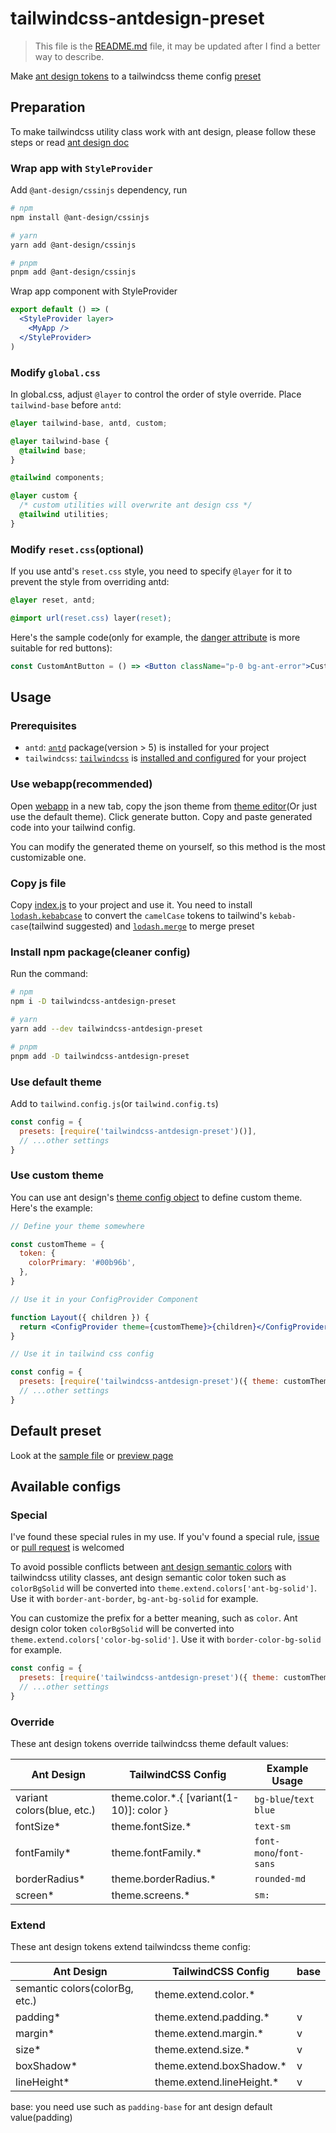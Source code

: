 # tailwindcss-antdesign-preset

> This file is the [README.md](https://github.com/rexcape/tailwindcss-antdesign-preset/blob/main/README.md) file, it may be updated after I find a better way to describe.

Make [ant design tokens](https://ant.design/docs/react/customize-theme#seedtoken) to a tailwindcss theme config [preset](https://tailwindcss.com/docs/presets)

## Preparation

To make tailwindcss utility class work with ant design, please follow these steps or read [ant design doc](https://ant.design/docs/react/compatible-style#compatible-with-third-party-style-libraries)

### Wrap app with `StyleProvider`

Add `@ant-design/cssinjs` dependency, run

```sh
# npm
npm install @ant-design/cssinjs

# yarn
yarn add @ant-design/cssinjs

# pnpm
pnpm add @ant-design/cssinjs
```

Wrap app component with StyleProvider

```jsx
export default () => (
  <StyleProvider layer>
    <MyApp />
  </StyleProvider>
)
```

### Modify `global.css`

In global.css, adjust `@layer` to control the order of style override. Place `tailwind-base` before `antd`:

```css
@layer tailwind-base, antd, custom;

@layer tailwind-base {
  @tailwind base;
}

@tailwind components;

@layer custom {
  /* custom utilities will overwrite ant design css */
  @tailwind utilities;
}
```

### Modify `reset.css`(optional)

If you use antd's `reset.css` style, you need to specify `@layer` for it to prevent the style from overriding antd:

```css
@layer reset, antd;

@import url(reset.css) layer(reset);
```

Here's the sample code(only for example, the [danger attribute](https://ant.design/components/button#components-button-demo-danger) is more suitable for red buttons):

```jsx
const CustomAntButton = () => <Button className="p-0 bg-ant-error">Custom Button</Button>
```

## Usage

### Prerequisites

- `antd`: [`antd`](https://www.npmjs.com/package/antd) package(version > 5) is installed for your project
- `tailwindcss`: [`tailwindcss`](https://www.npmjs.com/package/tailwindcss) is [installed and configured](https://tailwindcss.com/docs/installation) for your project

### Use webapp(recommended)

Open [webapp](https://rexcape.github.io/tailwindcss-antdesign-preset/) in a new tab, copy the json theme from [theme editor](https://ant.design/theme-editor)(Or just use the default theme). Click generate button. Copy and paste generated code into your tailwind config.

You can modify the generated theme on yourself, so this method is the most customizable one.

### Copy js file

Copy [index.js](./src/index.js) to your project and use it. You need to install [`lodash.kebabcase`](https://www.npmjs.com/package/lodash.merge) to convert the `camelCase` tokens to tailwind's `kebab-case`(tailwind suggested) and [`lodash.merge`](https://www.npmjs.com/package/lodash.merge) to merge preset

### Install npm package(cleaner config)

Run the command:

```sh
# npm
npm i -D tailwindcss-antdesign-preset

# yarn
yarn add --dev tailwindcss-antdesign-preset

# pnpm
pnpm add -D tailwindcss-antdesign-preset
```

### Use default theme

Add to `tailwind.config.js`(or `tailwind.config.ts`)

```js
const config = {
  presets: [require('tailwindcss-antdesign-preset')()],
  // ...other settings
}
```

### Use custom theme

You can use ant design's [theme config object](https://ant.design/docs/react/customize-theme#theme) to define custom theme. Here's the example:

```jsx
// Define your theme somewhere

const customTheme = {
  token: {
    colorPrimary: '#00b96b',
  },
}

// Use it in your ConfigProvider Component

function Layout({ children }) {
  return <ConfigProvider theme={customTheme}>{children}</ConfigProvider>
}

// Use it in tailwind css config

const config = {
  presets: [require('tailwindcss-antdesign-preset')({ theme: customTheme })],
  // ...other settings
}
```

## Default preset

Look at the [sample file](./src/sample.js) or [preview page](https://rexcape.github.io/tailwindcss-antdesign-preset/)

## Available configs

### Special

I've found these special rules in my use. If you'v found a special rule, [issue](https://github.com/rexcape/tailwindcss-antdesign-preset/issues/new) or [pull request](https://github.com/rexcape/tailwindcss-antdesign-preset/compare) is welcomed

To avoid possible conflicts between [ant design semantic colors](https://ant.design/docs/react/customize-theme#maptoken) with tailwindcss utility classes, ant design semantic color token such as `colorBgSolid` will be converted into `theme.extend.colors['ant-bg-solid']`. Use it with `border-ant-border`, `bg-ant-bg-solid` for example.

You can customize the prefix for a better meaning, such as `color`. Ant design color token `colorBgSolid` will be converted into `theme.extend.colors['color-bg-solid']`. Use it with `border-color-bg-solid` for example.

```js
const config = {
  presets: [require('tailwindcss-antdesign-preset')({ theme: customTheme, colorPrefix: 'color' })],
  // ...other settings
}
```

### Override

These ant design tokens override tailwindcss theme default values:

| Ant Design                 | TailwindCSS Config                         | Example Usage           |
| -------------------------- | ------------------------------------------ | ----------------------- |
| variant colors(blue, etc.) | theme.color.\*.\{ [variant(1-10)]: color } | `bg-blue`/`text blue`   |
| fontSize\*                 | theme.fontSize.\*                          | `text-sm`               |
| fontFamily\*               | theme.fontFamily.\*                        | `font-mono`/`font-sans` |
| borderRadius\*             | theme.borderRadius.\*                      | `rounded-md`            |
| screen\*                   | theme.screens.\*                           | `sm:`                   |

### Extend

These ant design tokens extend tailwindcss theme config:

| Ant Design                     | TailwindCSS Config         | base |
| ------------------------------ | -------------------------- | ---- |
| semantic colors(colorBg, etc.) | theme.extend.color.\*      |      |
| padding\*                      | theme.extend.padding.\*    | v    |
| margin\*                       | theme.extend.margin.\*     | v    |
| size\*                         | theme.extend.size.\*       | v    |
| boxShadow\*                    | theme.extend.boxShadow.\*  | v    |
| lineHeight\*                   | theme.extend.lineHeight.\* | v    |

base: you need use such as `padding-base` for ant design default value(padding)
